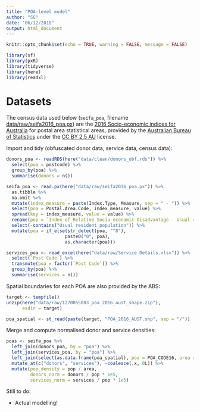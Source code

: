 ```yaml
---
title: "POA-level model"
author: "SG"
date: "06/12/2018"
output: html_document
---
```


```r
knitr::opts_chunk$set(echo = TRUE, warning = FALSE, message = FALSE)
```

```r
library(sf)
library(pxR)
library(tidyverse)
library(here)
library(readxl)
```

# Datasets

The census data used below (`seifa_poa`, filename [data/raw/seifa2016_poa.px](../data/raw/seifa2016_poa.px)) are the [2016 Socio-economic indices for Australia](http://stat.data.abs.gov.au/Index.aspx?DataSetCode=SEIFA_POA) for postal area statistical areas, provided by the [Australian Bureau of Statistics](http://stat.data.abs.gov.au/Index.aspx) under the [CC BY 2.5 AU](https://creativecommons.org/licenses/by/2.5/au/) license. 

Import and tidy (obfuscated donor data, service data, census data):

```r
donors_poa <- readRDS(here("data/clean/donors_obf.rds")) %>%
  select(poa = postcode) %>%
  group_by(poa) %>%
  summarise(donors = n())

seifa_poa <- read.px(here("data/raw/seifa2016_poa.px")) %>%
  as.tibble %>%
  na.omit %>%
  mutate(index_measure = paste(Index.Type, Measure, sep = " - ")) %>%
  select(poa = Postal.Area.Code, index_measure, value) %>%
  spread(key = index_measure, value = value) %>%
  rename(pop = `Index of Relative Socio-economic Disadvantage - Usual resident population`) %>%
  select(-contains("Usual resident population")) %>%
  mutate(poa = if_else(str_detect(poa, "^8"),
                      paste0("0", poa),
                      as.character(poa)))

services_poa <- read_excel(here("data/raw/Service Details.xlsx")) %>%
  select(`Post Code`) %>%
  transmute(poa = factor(`Post Code`)) %>%
  group_by(poa) %>%
  summarise(services = n())
```

Spatial boundaries for each POA are also provided by the ABS:

```r
target <- tempfile()
unzip(here("data/raw/1270055003_poa_2016_aust_shape.zip"),
      exdir = target)

poa_spatial <- st_read(paste(target, "POA_2016_AUST.shp", sep = "/"))
```

Merge and compute normalised donor and service densities:

```r
poas <- seifa_poa %>%
  left_join(donors_poa, by = "poa") %>%
  left_join(services_poa, by = "poa") %>%
  left_join(select(as.data.frame(poa_spatial), poa = POA_CODE16, area = AREASQKM16)) %>%
  mutate_at(c("donors", "services"), ~coalesce(.x, 0L)) %>%
  mutate(pop_density = pop / area,
         donors_norm = donors / pop * 1e5,
         services_norm = services / pop * 1e5)
```


Still to do:

* Actual modelling!
